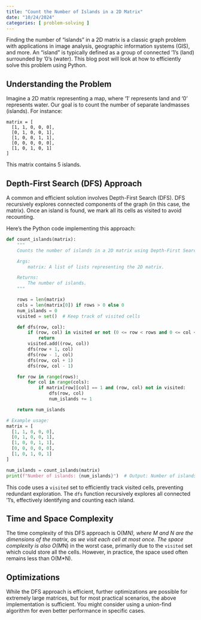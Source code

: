 ```yaml
---
title: "Count the Number of Islands in a 2D Matrix"
date: "10/24/2024"
categories: [ problem-solving ]
---
```


Finding the number of "islands" in a 2D matrix is a classic graph problem with applications in image analysis, geographic information systems (GIS), and more.  An "island" is typically defined as a group of connected '1's (land) surrounded by '0's (water). This blog post will look at how to efficiently solve this problem using Python.


## Understanding the Problem

Imagine a 2D matrix representing a map, where '1' represents land and '0' represents water.  Our goal is to count the number of separate landmasses (islands).  For instance:

```
matrix = [
  [1, 1, 0, 0, 0],
  [0, 1, 0, 0, 1],
  [1, 0, 0, 1, 1],
  [0, 0, 0, 0, 0],
  [1, 0, 1, 0, 1]
]
```

This matrix contains 5 islands.


## Depth-First Search (DFS) Approach

A common and efficient solution involves Depth-First Search (DFS).  DFS recursively explores connected components of the graph (in this case, the matrix).  Once an island is found, we mark all its cells as visited to avoid recounting.

Here's the Python code implementing this approach:

```python
def count_islands(matrix):
    """
    Counts the number of islands in a 2D matrix using Depth-First Search (DFS).

    Args:
        matrix: A list of lists representing the 2D matrix.

    Returns:
        The number of islands.
    """

    rows = len(matrix)
    cols = len(matrix[0]) if rows > 0 else 0
    num_islands = 0
    visited = set()  # Keep track of visited cells

    def dfs(row, col):
        if (row, col) in visited or not (0 <= row < rows and 0 <= col < cols) or matrix[row][col] == 0:
            return
        visited.add((row, col))
        dfs(row + 1, col)
        dfs(row - 1, col)
        dfs(row, col + 1)
        dfs(row, col - 1)

    for row in range(rows):
        for col in range(cols):
            if matrix[row][col] == 1 and (row, col) not in visited:
                dfs(row, col)
                num_islands += 1

    return num_islands

# Example usage:
matrix = [
  [1, 1, 0, 0, 0],
  [0, 1, 0, 0, 1],
  [1, 0, 0, 1, 1],
  [0, 0, 0, 0, 0],
  [1, 0, 1, 0, 1]
]

num_islands = count_islands(matrix)
print(f"Number of islands: {num_islands}")  # Output: Number of islands: 5
```

This code uses a `visited` set to efficiently track visited cells, preventing redundant exploration. The `dfs` function recursively explores all connected '1's, effectively identifying and counting each island.

##  Time and Space Complexity

The time complexity of this DFS approach is O(M*N), where M and N are the dimensions of the matrix, as we visit each cell at most once. The space complexity is also O(M*N) in the worst case, primarily due to the `visited` set which could store all the cells. However, in practice, the space used often remains less than O(M*N).


## Optimizations

While the DFS approach is efficient, further optimizations are possible for extremely large matrices, but for most practical scenarios, the above implementation is sufficient.  You might consider using a union-find algorithm for even better performance in specific cases.


